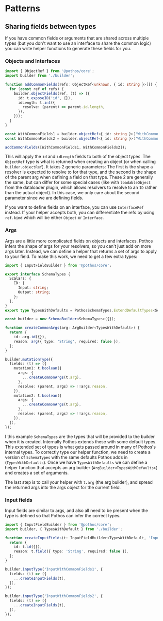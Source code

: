 

# Patterns

## Sharing fields between types

If you have common fields or arguments that are shared across multiple types (but you don't want to
use an interface to share the common logic) you can write helper functions to generate these fields
for you.

### Objects and Interfaces

```typescript
import { ObjectRef } from '@pothos/core';
import builder from './builder';

function addCommonFields(refs: ObjectRef<unknown, { id: string }>[]) {
  for (const ref of refs) {
    builder.objectFields(ref, (t) => ({
      id: t.exposeID('id', {}),
      idLength: t.int({
        resolve: (parent) => parent.id.length,
      }),
    }));
  }
}

const WithCommonFields1 = builder.objectRef<{ id: string }>('WithCommonFields1').implement({});
const WithCommonFields2 = builder.objectRef<{ id: string }>('WithCommonFields2').implement({});

addCommonFields([WithCommonFields1, WithCommonFields2]);
```

This will apply the `id` and `idLength` fields to both of the object types. The `ObjectRef` type is
what is returned when creating an object (or when calling `builder.objectRef`). It takes 2 generic
parameters: The first is the shape a resolver is expected to resolve to for that type, and the
second is the shape of the parent arg when defining a field on that type. These 2 are generally the
same, but can differ for some special cases (like with `loadableObject` from the dataloader plugin,
which allows resolvers to resolve to an `ID` rather than the actual object). In this case, we only
care about the second parameter since we are defining fields.

If you want to define fields on an interface, you can use `InterfaceRef` instead. If your helper
accepts both, you can differentiate the refs by using `ref.kind` which will be either `Object` or
`Interface`.

### Args

Args are a little more complicated fields on objects and interfaces. Pothos infers the shape of args
for your resolvers, so you can't just add on more args later. Instead, we can define a helper that
returns a set of args to apply to your field. To make this work, we need to get a few extra types:

```typescript
import { InputFieldBuilder } from '@pothos/core';

export interface SchemaTypes {
  Scalars: {
    ID: {
      Input: string;
      Output: string;
    };
  };
}
export type TypesWithDefaults = PothosSchemaTypes.ExtendDefaultTypes<SchemaTypes>;

const builder = new SchemaBuilder<SchemaTypes>({});

function createCommonArgs(arg: ArgBuilder<TypesWithDefault>) {
  return {
    id: arg.id({}),
    reason: arg({ type: 'String', required: false }),
  };
}

builder.mutationType({
  fields: (t) => ({
    mutation1: t.boolean({
      args: {
        ...createCommonArgs(t.arg),
      },
      resolve: (parent, args) => !!args.reason,
    }),
    mutation2: t.boolean({
      args: {
        ...createCommonArgs(t.arg),
      },
      resolve: (parent, args) => !!args.reason,
    }),
  }),
});
```

I this example `SchemaTypes` are the types that will be provided to the builder when it is created.
Internally Pothos extends these with some default types. This extended set of types is what gets
passed around in many of Pothos's internal types. To correctly type our helper function, we need to
create a version of `SchemaTypes` with the same defaults Pothos adds in (`TypesWithDefaults`). Once
we have `TypesWithDefaults` we can define a helper function that accepts an arg builder
(`ArgBuilder<TypesWithDefaults>`) and creates a set of arguments.

The last step is to call your helper with `t.arg` (the arg builder), and spread the returned args
into the args object for the current field.

### Input fields

Input fields are similar to args, and also all need to be present when the type is defined so that
Pothos can infer the correct types.

```typescript
import { InputFieldBuilder } from '@pothos/core';
import builder, { TypesWithDefault } from './builder';

function createInputFields(t: InputFieldBuilder<TypesWithDefault, 'InputObject'>) {
  return {
    id: t.id({}),
    reason: t.field({ type: 'String', required: false }),
  };
}

builder.inputType('InputWithCommonFields1', {
  fields: (t) => ({
    ...createInputFields(t),
  }),
});

builder.inputType('InputWithCommonFields2', {
  fields: (t) => ({
    ...createInputFields(t),
  }),
});
```
